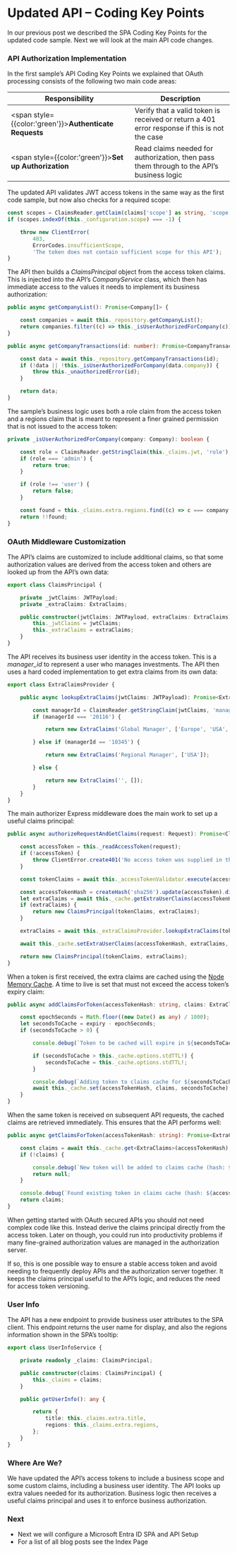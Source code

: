# Updated API – Coding Key Points

In our previous post we described the <Link href='/posts/updated-spa-coding-key-points'>SPA Coding Key Points</Link> for the updated code sample. Next we will look at the main API code changes.

### API Authorization Implementation

In the first sample’s <Link href='/posts/basicapi-codingkeypoints'>API Coding Key Points</Link> we explained that OAuth processing consists of the following two main code areas:

| Responsibility | Description |
| -------------- | ----------- |
| <span style={{color:'green'}}>**Authenticate Requests**</span> | Verify that a valid token is received or return a 401 error response if this is not the case |
| <span style={{color:'green'}}>**Set up Authorization**</span> | Read claims needed for authorization, then pass them through to the API’s business logic |

The updated API <Link href='/posts/jwt-access-token-validation'>validates JWT access tokens</Link> in the same way as the first code sample, but now also checks for a required scope:

```typescript
const scopes = ClaimsReader.getClaim(claims['scope'] as string, 'scope');
if (scopes.indexOf(this._configuration.scope) === -1) {

    throw new ClientError(
        403,
        ErrorCodes.insufficientScope,
        'The token does not contain sufficient scope for this API');
}
```

The API then builds a *ClaimsPrincipal* object from the access token claims. This is injected into the API’s *CompanyService* class, which then has immediate access to the values it needs to implement its business authorization:

```typescript
public async getCompanyList(): Promise<Company[]> {

    const companies = await this._repository.getCompanyList();
    return companies.filter((c) => this._isUserAuthorizedForCompany(c));
}

public async getCompanyTransactions(id: number): Promise<CompanyTransactions> {

    const data = await this._repository.getCompanyTransactions(id);
    if (!data || !this._isUserAuthorizedForCompany(data.company)) {
        throw this._unauthorizedError(id);
    }

    return data;
}
```

The sample’s business logic uses both a role claim from the access token and a regions claim that is meant to represent a finer grained permission that is not issued to the access token:

```typescript
private _isUserAuthorizedForCompany(company: Company): boolean {

    const role = ClaimsReader.getStringClaim(this._claims.jwt, 'role');
    if (role === 'admin') {
        return true;
    }

    if (role !== 'user') {
        return false;
    }

    const found = this._claims.extra.regions.find((c) => c === company.region);
    return !!found;
}
```

### OAuth Middleware Customization

The API’s claims are customized to include additional claims, so that some authorization values are derived from the access token and others are looked up from the API’s own data:

```typescript
export class ClaimsPrincipal {

    private _jwtClaims: JWTPayload;
    private _extraClaims: ExtraClaims;

    public constructor(jwtClaims: JWTPayload, extraClaims: ExtraClaims) {
        this._jwtClaims = jwtClaims;
        this._extraClaims = extraClaims;
    }
}
```

The API receives its business user identity in the access token. This is a *manager_id* to represent a user who manages investments. The API then uses a hard coded implementation to get extra claims from its own data:

```typescript
export class ExtraClaimsProvider {

    public async lookupExtraClaims(jwtClaims: JWTPayload): Promise<ExtraClaims> {

        const managerId = ClaimsReader.getStringClaim(jwtClaims, 'manager_id');
        if (managerId === '20116') {

            return new ExtraClaims('Global Manager', ['Europe', 'USA', 'Asia']);

        } else if (managerId == '10345') {

            return new ExtraClaims('Regional Manager', ['USA']);

        } else {

            return new ExtraClaims('', []);
        }
    }
}
```

The main authorizer Express middleware does the main work to set up a useful claims principal:

```typescript
public async authorizeRequestAndGetClaims(request: Request): Promise<ClaimsPrincipal> {

    const accessToken = this._readAccessToken(request);
    if (!accessToken) {
        throw ClientError.create401('No access token was supplied in the bearer header');
    }

    const tokenClaims = await this._accessTokenValidator.execute(accessToken);

    const accessTokenHash = createHash('sha256').update(accessToken).digest('hex');
    let extraClaims = await this._cache.getExtraUserClaims(accessTokenHash);
    if (extraClaims) {
        return new ClaimsPrincipal(tokenClaims, extraClaims);
    }

    extraClaims = await this._extraClaimsProvider.lookupExtraClaims(tokenClaims);

    await this._cache.setExtraUserClaims(accessTokenHash, extraClaims, tokenClaims.exp!);

    return new ClaimsPrincipal(tokenClaims, extraClaims);
}
```

When a token is first received, the extra claims are cached using the [Node Memory Cache](https://github.com/mpneuried/nodecache). A time to live is set that must not exceed the access token’s expiry claim:

```typescript
public async addClaimsForToken(accessTokenHash: string, claims: ExtraClaims, expiry: number): Promise<void> {

    const epochSeconds = Math.floor((new Date() as any) / 1000);
    let secondsToCache = expiry - epochSeconds;
    if (secondsToCache > 0) {

        console.debug(`Token to be cached will expire in ${secondsToCache} seconds (hash: ${accessTokenHash})`);

        if (secondsToCache > this._cache.options.stdTTL!) {
            secondsToCache = this._cache.options.stdTTL!;
        }

        console.debug(`Adding token to claims cache for ${secondsToCache} seconds (hash: ${accessTokenHash})`);
        await this._cache.set(accessTokenHash, claims, secondsToCache);
    }
}
```

When the same token is received on subsequent API requests, the cached claims are retrieved immediately. This ensures that the API performs well:

```typescript
public async getClaimsForToken(accessTokenHash: string): Promise<ExtraClaims | null> {

    const claims = await this._cache.get<ExtraClaims>(accessTokenHash);
    if (!claims) {

        console.debug(`New token will be added to claims cache (hash: ${accessTokenHash})`);
        return null;
    }

    console.debug(`Found existing token in claims cache (hash: ${accessTokenHash})`);
    return claims;
}
```

When getting started with OAuth secured APIs you should not need complex code like this. Instead derive the claims principal directly from the access token. Later on though, you could run into productivity problems if many fine-grained authorization values are managed in the authorization server.

If so, this is one possible way to ensure a stable access token and avoid needing to frequently deploy APIs and the authorization server together. It keeps the claims principal useful to the API’s logic, and reduces the need for access token versioning.

### User Info

The API has a new endpoint to provide business user attributes to the SPA client. This endpoint returns the user name for display, and also the regions information shown in the SPA’s tooltip:

```typescript
export class UserInfoService {

    private readonly _claims: ClaimsPrincipal;

    public constructor(claims: ClaimsPrincipal) {
        this._claims = claims;
    }

    public getUserInfo(): any {

        return {
            title: this._claims.extra.title,
            regions: this._claims.extra.regions,
        };
    }
}
```

### Where Are We?

We have updated the API’s access tokens to include a business scope and some custom claims, including a business user identity. The API looks up extra values needed for its authorization. Business logic then receives a  useful claims principal and uses it to enforce business authorization.

### Next

- Next we will configure a <Link href='/posts/azure-active-directory-setup'>Microsoft Entra ID SPA and API Setup</Link>
- For a list of all blog posts see the <Link href='/posts/index'>Index Page</Link>
